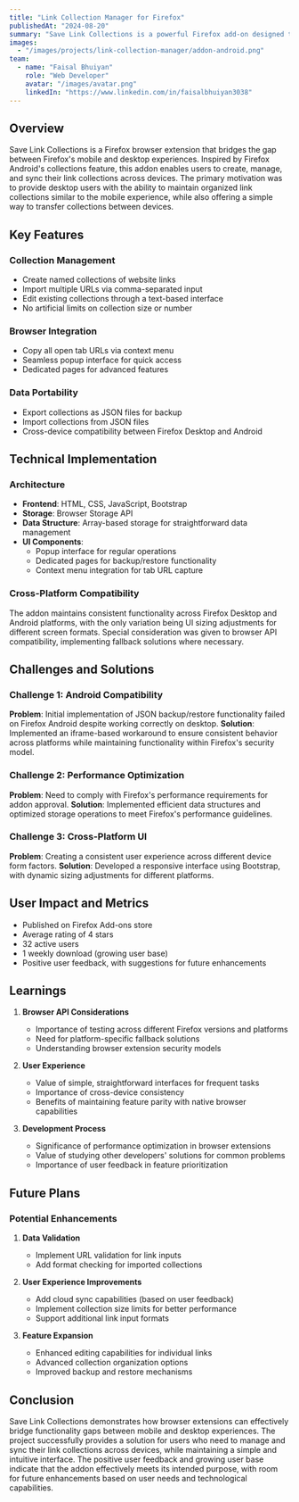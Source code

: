 ```yaml
---
title: "Link Collection Manager for Firefox"
publishedAt: "2024-08-20"
summary: "Save Link Collections is a powerful Firefox add-on designed to help users manage and organize their online browsing experience more efficiently. Whether you're researching, curating content, or just keeping track of your favorite websites, this extension allows you to easily save, organize, and access your collections of links across multiple devices."
images:
  - "/images/projects/link-collection-manager/addon-android.png"
team:
  - name: "Faisal Bhuiyan"
    role: "Web Developer"
    avatar: "/images/avatar.png"
    linkedIn: "https://www.linkedin.com/in/faisalbhuiyan3038"
---
```


## Overview

Save Link Collections is a Firefox browser extension that bridges the gap between Firefox's mobile and desktop experiences. Inspired by Firefox Android's collections feature, this addon enables users to create, manage, and sync their link collections across devices. The primary motivation was to provide desktop users with the ability to maintain organized link collections similar to the mobile experience, while also offering a simple way to transfer collections between devices.

## Key Features

### Collection Management
- Create named collections of website links
- Import multiple URLs via comma-separated input
- Edit existing collections through a text-based interface
- No artificial limits on collection size or number

### Browser Integration
- Copy all open tab URLs via context menu
- Seamless popup interface for quick access
- Dedicated pages for advanced features

### Data Portability
- Export collections as JSON files for backup
- Import collections from JSON files
- Cross-device compatibility between Firefox Desktop and Android

## Technical Implementation

### Architecture
- **Frontend**: HTML, CSS, JavaScript, Bootstrap
- **Storage**: Browser Storage API
- **Data Structure**: Array-based storage for straightforward data management
- **UI Components**:
  - Popup interface for regular operations
  - Dedicated pages for backup/restore functionality
  - Context menu integration for tab URL capture

### Cross-Platform Compatibility
The addon maintains consistent functionality across Firefox Desktop and Android platforms, with the only variation being UI sizing adjustments for different screen formats. Special consideration was given to browser API compatibility, implementing fallback solutions where necessary.

## Challenges and Solutions

### Challenge 1: Android Compatibility
**Problem**: Initial implementation of JSON backup/restore functionality failed on Firefox Android despite working correctly on desktop.
**Solution**: Implemented an iframe-based workaround to ensure consistent behavior across platforms while maintaining functionality within Firefox's security model.

### Challenge 2: Performance Optimization
**Problem**: Need to comply with Firefox's performance requirements for addon approval.
**Solution**: Implemented efficient data structures and optimized storage operations to meet Firefox's performance guidelines.

### Challenge 3: Cross-Platform UI
**Problem**: Creating a consistent user experience across different device form factors.
**Solution**: Developed a responsive interface using Bootstrap, with dynamic sizing adjustments for different platforms.

## User Impact and Metrics

- Published on Firefox Add-ons store
- Average rating of 4 stars
- 32 active users
- 1 weekly download (growing user base)
- Positive user feedback, with suggestions for future enhancements

## Learnings

1. **Browser API Considerations**
   - Importance of testing across different Firefox versions and platforms
   - Need for platform-specific fallback solutions
   - Understanding browser extension security models

2. **User Experience**
   - Value of simple, straightforward interfaces for frequent tasks
   - Importance of cross-device consistency
   - Benefits of maintaining feature parity with native browser capabilities

3. **Development Process**
   - Significance of performance optimization in browser extensions
   - Value of studying other developers' solutions for common problems
   - Importance of user feedback in feature prioritization

## Future Plans

### Potential Enhancements
1. **Data Validation**
   - Implement URL validation for link inputs
   - Add format checking for imported collections

2. **User Experience Improvements**
   - Add cloud sync capabilities (based on user feedback)
   - Implement collection size limits for better performance
   - Support additional link input formats

3. **Feature Expansion**
   - Enhanced editing capabilities for individual links
   - Advanced collection organization options
   - Improved backup and restore mechanisms

## Conclusion

Save Link Collections demonstrates how browser extensions can effectively bridge functionality gaps between mobile and desktop experiences. The project successfully provides a solution for users who need to manage and sync their link collections across devices, while maintaining a simple and intuitive interface. The positive user feedback and growing user base indicate that the addon effectively meets its intended purpose, with room for future enhancements based on user needs and technological capabilities.
